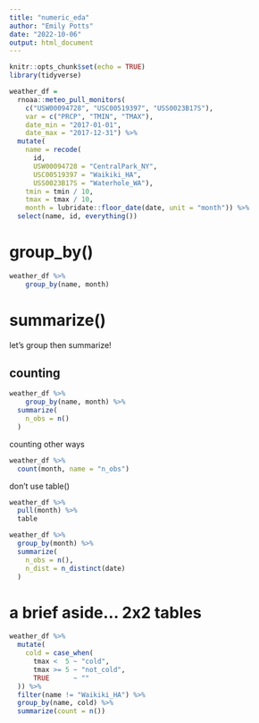 ```yaml
---
title: "numeric_eda"
author: "Emily Potts"
date: "2022-10-06"
output: html_document
---
```


```r
knitr::opts_chunk$set(echo = TRUE)
library(tidyverse)
```

```r
weather_df =  
  rnoaa::meteo_pull_monitors(
    c("USW00094728", "USC00519397", "USS0023B17S"),
    var = c("PRCP", "TMIN", "TMAX"), 
    date_min = "2017-01-01",
    date_max = "2017-12-31") %>%
  mutate(
    name = recode(
      id, 
      USW00094728 = "CentralPark_NY", 
      USC00519397 = "Waikiki_HA",
      USS0023B17S = "Waterhole_WA"),
    tmin = tmin / 10,
    tmax = tmax / 10,
    month = lubridate::floor_date(date, unit = "month")) %>%
  select(name, id, everything())
```

# group_by()
```r
weather_df %>% 
    group_by(name, month)
```


# summarize()

let's group then summarize!

## counting
```r
weather_df %>% 
    group_by(name, month) %>% 
  summarize(
    n_obs = n()
  )
```

counting other ways
```r
weather_df %>%
  count(month, name = "n_obs")
```

don't use table()
```r
weather_df %>%
  pull(month) %>% 
  table
```



```r
weather_df %>% 
  group_by(month) %>% 
  summarize(
    n_obs = n(),
    n_dist = n_distinct(date)
  )
```


# a brief aside... 2x2 tables

```r
weather_df %>% 
  mutate(
    cold = case_when(
      tmax <  5 ~ "cold",
      tmax >= 5 ~ "not_cold",
      TRUE      ~ ""
  )) %>% 
  filter(name != "Waikiki_HA") %>% 
  group_by(name, cold) %>% 
  summarize(count = n())
```


